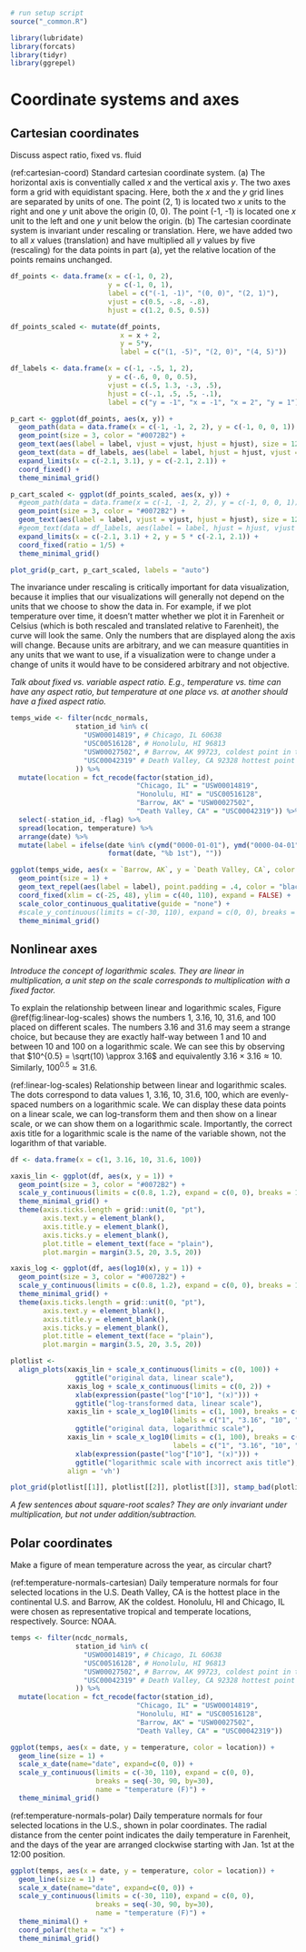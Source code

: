 ```r
# run setup script
source("_common.R")

library(lubridate)
library(forcats)
library(tidyr)
library(ggrepel)
```

# Coordinate systems and axes

## Cartesian coordinates

Discuss aspect ratio, fixed vs. fluid

(ref:cartesian-coord) Standard cartesian coordinate system. (a) The horizontal axis is conventially called *x* and the vertical axis *y*. The two axes form a grid with equidistant spacing. Here, both the *x* and the *y* grid lines are separated by units of one. The point (2, 1) is located two *x* units to the right and one *y* unit above the origin (0, 0). The point (-1, -1) is located one *x* unit to the left and one *y* unit below the origin. (b) The cartesian coordinate system is invariant under rescaling or translation. Here, we have added two to all *x* values (translation) and have multiplied all *y* values by five (rescaling) for the data points in part (a), yet the relative location of the points remains unchanged.

```r
df_points <- data.frame(x = c(-1, 0, 2),
                        y = c(-1, 0, 1),
                        label = c("(-1, -1)", "(0, 0)", "(2, 1)"),
                        vjust = c(0.5, -.8, -.8),
                        hjust = c(1.2, 0.5, 0.5))

df_points_scaled <- mutate(df_points,
                           x = x + 2,
                           y = 5*y,
                           label = c("(1, -5)", "(2, 0)", "(4, 5)"))

df_labels <- data.frame(x = c(-1, -.5, 1, 2),
                        y = c(-.6, 0, 0, 0.5),
                        vjust = c(.5, 1.3, -.3, .5),
                        hjust = c(-.1, .5, .5, -.1),
                        label = c("y = -1", "x = -1", "x = 2", "y = 1"))

p_cart <- ggplot(df_points, aes(x, y)) + 
  geom_path(data = data.frame(x = c(-1, -1, 2, 2), y = c(-1, 0, 0, 1)), linetype = 2) +
  geom_point(size = 3, color = "#0072B2") +
  geom_text(aes(label = label, vjust = vjust, hjust = hjust), size = 12/.pt) +
  geom_text(data = df_labels, aes(label = label, hjust = hjust, vjust = vjust), size = 12/.pt) +
  expand_limits(x = c(-2.1, 3.1), y = c(-2.1, 2.1)) +
  coord_fixed() +
  theme_minimal_grid()

p_cart_scaled <- ggplot(df_points_scaled, aes(x, y)) + 
  #geom_path(data = data.frame(x = c(-1, -1, 2, 2), y = c(-1, 0, 0, 1)), linetype = 2) +
  geom_point(size = 3, color = "#0072B2") +
  geom_text(aes(label = label, vjust = vjust, hjust = hjust), size = 12/.pt) +
  #geom_text(data = df_labels, aes(label = label, hjust = hjust, vjust = vjust), size = 12/.pt) +
  expand_limits(x = c(-2.1, 3.1) + 2, y = 5 * c(-2.1, 2.1)) +
  coord_fixed(ratio = 1/5) +
  theme_minimal_grid()

plot_grid(p_cart, p_cart_scaled, labels = "auto")
```

The invariance under rescaling is critically important for data visualization, because it implies that our visualizations will generally not depend on the units that we choose to show the data in. For example, if we plot temperature over time, it doesn't matter whether we plot it in Farenheit or Celsius (which is both rescaled and translated relative to Farenheit), the curve will look the same. Only the numbers that are displayed along the axis will change. Because units are arbitrary, and we can measure quantities in any units that we want to use, if a visualization were to change under a change of units it would have to be considered arbitrary and not objective.

*Talk about fixed vs. variable aspect ratio. E.g., temperature vs. time can have any aspect ratio, but temperature at one place vs. at another should have a fixed aspect ratio.*

```r
temps_wide <- filter(ncdc_normals,
                station_id %in% c(
                  "USW00014819", # Chicago, IL 60638
                  "USC00516128", # Honolulu, HI 96813
                  "USW00027502", # Barrow, AK 99723, coldest point in the US
                  "USC00042319" # Death Valley, CA 92328 hottest point in the US
                )) %>%
  mutate(location = fct_recode(factor(station_id),
                               "Chicago, IL" = "USW00014819",
                               "Honolulu, HI" = "USC00516128",
                               "Barrow, AK" = "USW00027502",
                               "Death Valley, CA" = "USC00042319")) %>%
  select(-station_id, -flag) %>%
  spread(location, temperature) %>%
  arrange(date) %>%
  mutate(label = ifelse(date %in% c(ymd("0000-01-01"), ymd("0000-04-01"), ymd("0000-07-01"), ymd("0000-10-01")),
                        format(date, "%b 1st"), ""))

ggplot(temps_wide, aes(x = `Barrow, AK`, y = `Death Valley, CA`, color = as.numeric(date))) +
  geom_point(size = 1) +
  geom_text_repel(aes(label = label), point.padding = .4, color = "black") +
  coord_fixed(xlim = c(-25, 48), ylim = c(40, 110), expand = FALSE) +
  scale_color_continuous_qualitative(guide = "none") +
  #scale_y_continuous(limits = c(-30, 110), expand = c(0, 0), breaks = seq(-30, 90, by=30), name = "temperature (F)") +
  theme_minimal_grid()
```

## Nonlinear axes

*Introduce the concept of logarithmic scales. They are linear in multiplication, a unit step on the scale corresponds to multiplication with a fixed factor.*


To explain the relationship between linear and logarithmic scales, Figure \@ref(fig:linear-log-scales) shows the numbers 1, 3.16, 10, 31.6, and 100 placed on different scales. The numbers 3.16 and 31.6 may seem a strange choice, but because they are exactly half-way between 1 and 10 and between 10 and 100 on a logarithmic scale. We can see this by observing that $10^{0.5} = \sqrt(10) \approx 3.16$ and equivalently $3.16 \times 3.16 \approx 10$. Similarly, $100^{0.5} \approx 31.6$.

(ref:linear-log-scales) Relationship between linear and logarithmic scales. The dots correspond to data values 1, 3.16, 10, 31.6, 100, which are evenly-spaced numbers on a logarithmic scale. We can display these data points on a linear scale, we can log-transform them and then show on a linear scale, or we can show them on a logarithmic scale. Importantly, the correct axis title for a logarithmic scale is the name of the variable shown, not the logarithm of that variable.

```r
df <- data.frame(x = c(1, 3.16, 10, 31.6, 100))

xaxis_lin <- ggplot(df, aes(x, y = 1)) + 
  geom_point(size = 3, color = "#0072B2") + 
  scale_y_continuous(limits = c(0.8, 1.2), expand = c(0, 0), breaks = 1) +
  theme_minimal_grid() +
  theme(axis.ticks.length = grid::unit(0, "pt"),
        axis.text.y = element_blank(),
        axis.title.y = element_blank(),
        axis.ticks.y = element_blank(),
        plot.title = element_text(face = "plain"),
        plot.margin = margin(3.5, 20, 3.5, 20))

xaxis_log <- ggplot(df, aes(log10(x), y = 1)) + 
  geom_point(size = 3, color = "#0072B2") + 
  scale_y_continuous(limits = c(0.8, 1.2), expand = c(0, 0), breaks = 1) +
  theme_minimal_grid() +
  theme(axis.ticks.length = grid::unit(0, "pt"),
        axis.text.y = element_blank(),
        axis.title.y = element_blank(),
        axis.ticks.y = element_blank(),
        plot.title = element_text(face = "plain"),
        plot.margin = margin(3.5, 20, 3.5, 20))

plotlist <- 
  align_plots(xaxis_lin + scale_x_continuous(limits = c(0, 100)) + 
                ggtitle("original data, linear scale"),
              xaxis_log + scale_x_continuous(limits = c(0, 2)) +
                xlab(expression(paste("log"["10"], "(x)"))) + 
                ggtitle("log-transformed data, linear scale"),
              xaxis_lin + scale_x_log10(limits = c(1, 100), breaks = c(1, 3.16, 10, 31.6, 100),
                                        labels = c("1", "3.16", "10", "3.16", "100")) + 
                ggtitle("original data, logarithmic scale"),
              xaxis_lin + scale_x_log10(limits = c(1, 100), breaks = c(1, 3.16, 10, 31.6, 100),
                                        labels = c("1", "3.16", "10", "3.16", "100")) +
                xlab(expression(paste("log"["10"], "(x)"))) + 
                ggtitle("logarithmic scale with incorrect axis title"),
              align = 'vh')

plot_grid(plotlist[[1]], plotlist[[2]], plotlist[[3]], stamp_bad(plotlist[[4]]), ncol = 1)

```

*A few sentences about square-root scales? They are only invariant under multiplication, but not under addition/subtraction.*

## Polar coordinates

Make a figure of mean temperature across the year, as circular chart?

(ref:temperature-normals-cartesian) Daily temperature normals for four selected locations in the U.S. Death Valley, CA is the hottest place in the continental U.S. and Barrow, AK the coldest. Honolulu, HI and Chicago, IL were chosen as representative tropical and temperate locations, respectively. Source: NOAA.

```r
temps <- filter(ncdc_normals,
                station_id %in% c(
                  "USW00014819", # Chicago, IL 60638
                  "USC00516128", # Honolulu, HI 96813
                  "USW00027502", # Barrow, AK 99723, coldest point in the US
                  "USC00042319" # Death Valley, CA 92328 hottest point in the US
                )) %>%
  mutate(location = fct_recode(factor(station_id),
                               "Chicago, IL" = "USW00014819",
                               "Honolulu, HI" = "USC00516128",
                               "Barrow, AK" = "USW00027502",
                               "Death Valley, CA" = "USC00042319"))

ggplot(temps, aes(x = date, y = temperature, color = location)) +
  geom_line(size = 1) +
  scale_x_date(name="date", expand=c(0, 0)) + 
  scale_y_continuous(limits = c(-30, 110), expand = c(0, 0),
                     breaks = seq(-30, 90, by=30),
                     name = "temperature (F)") +
  theme_minimal_grid()
```

(ref:temperature-normals-polar) Daily temperature normals for four selected locations in the U.S., shown in polar coordinates. The radial distance from the center point indicates the daily temperature in Farenheit, and the days of the year are arranged clockwise starting with Jan. 1st at the 12:00 position.

```r
ggplot(temps, aes(x = date, y = temperature, color = location)) +
  geom_line(size = 1) +
  scale_x_date(name="date", expand=c(0, 0)) + 
  scale_y_continuous(limits = c(-30, 110), expand = c(0, 0),
                     breaks = seq(-30, 90, by=30),
                     name = "temperature (F)") +
  theme_minimal() +
  coord_polar(theta = "x") +
  theme_minimal_grid()
```

